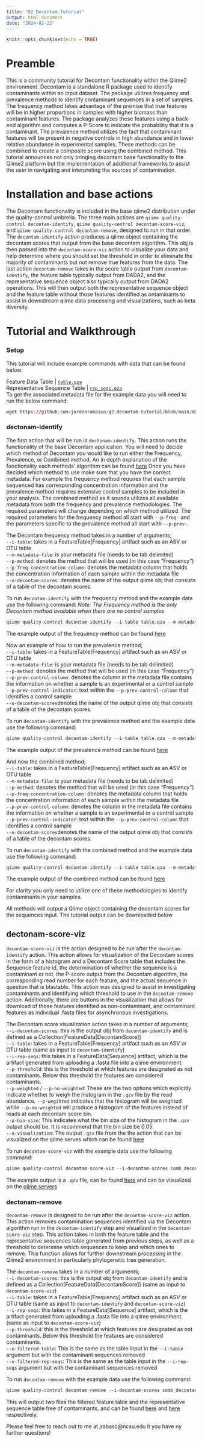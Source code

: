```yaml
---
title: "Q2_Decontam_Tutorial"
output: html_document
date: "2024-02-22"
---
```


```r
knitr::opts_chunk$set(echo = TRUE)
```

# Preamble
This is a community tutorial for Decontam functionality within the Qiime2 environment. Decontam is a standalone R package used to identify contaminants within an input dataset. The package utilizes frequency and prevalence methods to identify contaminant sequences in a set of samples. The frequency method takes advantage of the premise that true features will be in higher proportions in samples with higher biomass than contaminant features. The package analyzes these features using a back-end algorithm and computes a P-Score to indicate the probability that it is a contaminant. The prevalence method utilizes the fact that contaminant features will be present in negative controls in high abundance and in lower relative abundance in experimental samples. These methods can be combined to create a composite score using the combined method. This tutorial announces not only bringing decontam base functionality to the Qiime2 platform but the implementation of additional frameworks to assist the user in navigating and interpreting the sources of contamination.

# Installation and base actions
The Decontam functionality is included in the base qiime2 distribution under the quality-control umbrella. The three main actions are `qiime quality-control decontam-identify`, `qiime quality-control decontam-score-viz`, and `qiime quality-control decontam-remove`, designed to run in that order. The `decontam-identify` action produces a qiime object containing the decontam scores that output from the base decontam algorithm. This obj is then passed into the `decontam-score-viz` action to visualize your data and help determine where you should set the threshold in order to eliminate the majority of contaminants but not remove true features from the data. The last action `decontam-remove` takes in the score table output from `decontam-identify`, the feature table typically output from DADA2, and the representative sequence object also typically output from DADA2 operations. This will then output both the representative sequence object and the feature table without those features identified as ontaminants to assist in downstream qiime data processing and visualizations, such as beta diversity. 

# Tutorial and Walkthrough

### Setup

This tutorial will include example commands with data that can be found below:

Feature Data Table | [`table.qza`](https://github.com/jordenrabasco/q2-decontam-tutorial/raw/main/data_objs/table.qza "download")\
Representative Sequence Table | [`rep_seqs.qza`](https://github.com/jordenrabasco/q2-decontam-tutorial/raw/main/data_objs/rep_seqs.qza "download")\
To get the associated metadata file for the example data you will need to run the below command:
```r
wget https://github.com/jordenrabasco/q2-decontam-tutorial/blob/main/data_objs/metadata.tsv
```

### dectonam-identify
The first action that will be run is `dectonam-identify`. This action runs the functionality of the base Decontam application. You will need to decide which method of Decontam you would like to run either the Frequency, Prevalence, or Combined method. An in depth explanation of the functionality each methods' algorithm can be found [here](https://benjjneb.github.io/decontam/vignettes/decontam_intro.html)
Once you have decided which method to use make sure that you have the correct metadata. For example the frequency method requires that each sample sequenced has corresponding concentration information and the prevalence method requires extensive control samples to be included in your analysis. The combined method as it sounds utilizes all available metadata from both the frequency and prevalence methodologies. The required parameters will change depending on which method utilized. The required parameters for the frequency method all start with `--p-freq-` and the parameters specific to the prevalence method all start with `--p-prev-`.

The Decontam frequency method takes in a number of arguments;\
`--i-table`: takes in a FeatureTable[Frequency] artifact such as an ASV or OTU table\
`--m-metadata-file`: is your metadata file (needs to be tab delimited)\
`--p-method`:  denotes the method that will be used (in this case "Frequency")\
`--p-freq-concentration-column`: denotes the metadata column that holds the concentration information of each sample within the metadata file\
`--o-decontam-scores`: denotes the name of the output qiime obj that consists of a table of the decontam scores.\

To run `decontam-identify` with the frequency method and the example data use the following command:
*Note: The Frequency method is the only Decontam method available when there are no control samples*
```r
qiime quality-control decontam-identify --i-table table.qza --m-metadata-file metadata.tsv --p-method frequency --p-freq-concentration-column Concentration --o-decontam-scores freq_decontam_scores.qza
```
The example output of the frequency method can be found [here](https://github.com/jordenrabasco/q2-decontam-tutorial/raw/main/data_objs/freq_decontam_scores.qza "download")

Now an example of how to run the prevalence method;\
`--i-table`: takes in a FeatureTable[Frequency] artifact such as an ASV or OTU table\
`--m-metadata-file`: is your metadata file (needs to be tab delimited)\
`--p-method`: denotes the method that will be used (in this case "Frequency")\
`--p-prev-control-column`: denotes the column in the metadata file contains the information on whether a sample is an experimental or a control sample\
`--p-prev-control-indicator`: text within the `--p-prev-control-column` that identifies a control sample\
`--o-decontam-scores`denotes the name of the output qiime obj that consists of a table of the decontam scores.\

To run `decontam-identify` with the prevalence method and the example data use the following command:
```r
qiime quality-control decontam-identify --i-table table.qza --m-metadata-file metadata.tsv --p-method prevalence --p-prev-control-column Sample_or_Control --p-prev-control-indicator control  --o-decontam-scores prev_decontam_scores.qza
```
The example output of the prevalence method can be found [here](https://github.com/jordenrabasco/q2-decontam-tutorial/raw/main/data_objs/prev_decontam_scores.qza "download")

And now the combined method;\
`--i-table`: takes in a FeatureTable[Frequency] artifact such as an ASV or OTU table\
`--m-metadata-file`: is your metadata file (needs to be tab delimited)\
`--p-method`: denotes the method that will be used (in this case "Frequency")\
`--p-freq-concentration-column`: denotes the metadata column that holds the concentration information of each sample within the metadata file\
`--p-prev-control-column`: denotes the column in the metadata file contains the information on whether a sample is an experimental or a control sample\
`--p-prev-control-indicator`: text within the `--p-prev-control-column` that identifies a control sample\
`--o-decontam-scores`denotes the name of the output qiime obj that consists of a table of the decontam scores.\

To run `decontam-identify` with the combined method and the example data use the following command:
```r
qiime quality-control decontam-identify --i-table table.qza --m-metadata-file metadata.tsv --p-method combined --p-prev-control-column Sample_or_Control --p-prev-control-indicator control --p-freq-concentration-column Concentration --o-decontam-scores comb_decontam_scores.qza
```
The example output of the combined method can be found [here](https://github.com/jordenrabasco/q2-decontam-tutorial/raw/main/data_objs/comb_decontam_scores.qza "download")

For clarity you only need to utilize one of these methodologies to identify contaminants in your samples. 

All methods will output a Qiime object containing the decontam scores for the sequences input. The tutorial output can be downloaded below

## dectonam-score-viz
`decontam-score-viz` is the action designed to be run after the `decontam-identify` action. This action allows for visualization of the Decontam scores in the form of a histogram and a Decontam Score table that includes the Sequence feature id, the determination of whether the sequence is a contaminant or not, the P-score output from the Decontam algorithm, the corresponding read number for each feature, and the actual  sequence in question that is blastable. This action was designed to assist in investigating contaminants and identifying which threshold to use in the `decontam-remove` action. Additionally, there are buttons in the visualization that allows for download of those features identified as non-contaminant, and contaminant features as individual .fasta files for asynchronous investigations. 

The Decontam score visualization action takes in a number of arguments;\
`--i-decontam-scores`: this is the output obj from `decontam-identify` and is defined as a Collection[FeatureData[DecontamScore]]\
`--i-table`: takes in a FeatureTable[Frequency] artifact such as an ASV or OTU table (same as input to `decontam-identify`)\
`--i-rep-seqs`: this takes in a FeatureData[Sequence] artifact, which is the artifact generated from uploading a .fasta file into a qiime environment.\
`--p-threshold`: this is the threshold at which features are designated as not contaminants. Below this threshold the features are considered contaminants.\
`--p-weighted` / `--p-no-weighted`: These are the two options which explicitly indicate whether to weigh the histogram in the `.qzv` file by the read abundance. `--p-wegihted` indicates that the histogram will be weighted while `--p-no-weighted` will produce a histogram of the features instead of reads at each decontam score bin.\
`--p-bin-size`: This indicates what the bin size of the histogram in the `.qzv` output should be. It is recommend that the bin size be 0.05.\
`--o-visualization`: The output `.qzv` file from the the action that can be visualized on the qiime serves which can be found [here](https://view.qiime2.org/)\

To run `decontam-score-viz` with the example data use the following command:
```r
qiime quality-control decontam-score-viz --i-decontam-scores comb_decontam_scores.qza --i-table table.qza --i-rep-seqs rep_seqs.qza --p-threshold 0.1 --p-no-weighted --p-bin-size 0.05 --o-visualization decontan_score_viz.qzv
```

The example output is a `.qzv` file, can be found [here](https://github.com/jordenrabasco/q2-decontam-tutorial/raw/main/data_objs/decontan_score_viz.qzv "download") and can be visualized on the [qiime servers](https://view.qiime2.org/)


### dectonam-remove
`decontam-remove` is designed to be run after the `decontam-score-viz` action. This action removes contamination sequences identified via the Decontam algorithm run in the `decontam-identify` step and visualized in the `decontam-score-viz` step. This action takes in both the feature table and the representative sequences table generated from previous steps, as well as a threshold to determine which sequences to keep and which ones to remove. This function allows for further downstream processing in the Qiime2 environment in particularly phylogenetic tree generation. 

The `decontam-remove` takes in a number of arguments;\
`--i-decontam-scores`: this is the output obj from `decontam-identify` and is defined as a Collection[FeatureData[DecontamScore]] (same as input to `decontam-score-viz`)\
`--i-table`: takes in a FeatureTable[Frequency] artifact such as an ASV or OTU table (same as input to `decontam-identify` and `decontam-score-viz`)\
`--i-rep-seqs`: this takes in a FeatureData[Sequence] artifact, which is the artifact generated from uploading a .fasta file into a qiime environment.(same as input to `decontam-score-viz`)\
`--p-threshold`: this is the threshold at which features are designated as not contaminants. Below this threshold the features are considered contaminants.\
`--o-filtered-table`: This is the same as the table input in the `--i-table` argument but with the contaminant sequences removed\
`--o-filtered-rep-seqs`: This is the same as the table input in the `--i-rep-seqs` argument but with the contaminant sequences removed\

To run `decontam-remove` with the example data use the following command:
```r
qiime quality-control decontam-remove --i-decontam-scores comb_decontam_scores.qza --i-table table.qza --i-rep-seqs rep_seqs.qza --p-threshold 0.1 --o-filtered-table filtered-table.qza --o-filtered-rep-seqs filtered-rep-seqs.qza
```
This will output two files the filtered feature table and the representative sequence table free of contaminants, and can be found [here](https://github.com/jordenrabasco/q2-decontam-tutorial/raw/main/data_objs/filtered-table.qza "donwload") and [here](https://github.com/jordenrabasco/q2-decontam-tutorial/raw/main/data_objs/filtered-rep-seqs.qza "download") respectively.

Please feel free to reach out to me at jrabasc@ncsu.edu it you have ny further questions! 



